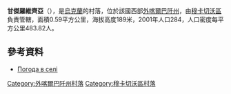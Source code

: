 {{coord|48|24|1|N|22|52|43|E|scale:100000|display=title}}

'''甘傑羅維齊亞'''（{{lang-uk|Гандеровиця}}），是[[烏克蘭|烏克蘭]]的村落，位於該國西部[[外喀爾巴阡州|外喀爾巴阡州]]，由[[穆卡切沃區|穆卡切沃區]]負責管轄，面積0.59平方公里，海拔高度189米，2001年人口284，人口密度每平方公里483.82人。

==參考資料==
*[http://weather.in.ua/ua/zakarpatskaja/4872 Погода в селі ] {{Wayback|url=http://weather.in.ua/ua/zakarpatskaja/4872 |date=20190403104448 }}

{{DEFAULTSORT:Гандеровиця}}

[[Category:外喀爾巴阡州村落|Category:外喀爾巴阡州村落]]
[[Category:穆卡切沃區村落|Category:穆卡切沃區村落]]


{{Zakarpattia-geo-stub}}